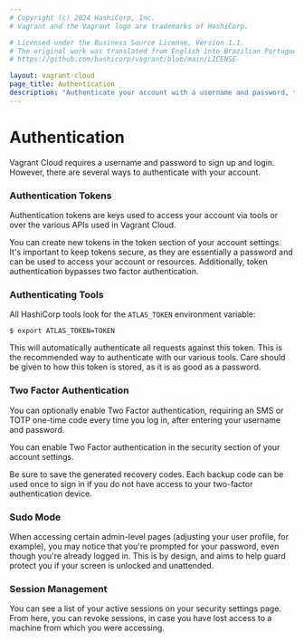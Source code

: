 ```yaml
---
# Copyright (c) 2024 HashiCorp, Inc.
# Vagrant and the Vagrant logo are trademarks of HashiCorp.

# Licensed under the Business Source License, Version 1.1.
# The original work was translated from English into Brazilian Portuguese.
# https://github.com/hashicorp/vagrant/blob/main/LICENSE

layout: vagrant-cloud
page_title: Authentication
description: "Authenticate your account with a username and password, tokens, or two-factor auth."
---
```


# Authentication

Vagrant Cloud requires a username and password to sign up and login.
However, there are several ways to authenticate with your account.

### Authentication Tokens

Authentication tokens are keys used to access your account via tools or over the
various APIs used in Vagrant Cloud.

You can create new tokens in the token section of your account settings. It's
important to keep tokens secure, as they are essentially a password and can be
used to access your account or resources. Additionally, token authentication
bypasses two factor authentication.

### Authenticating Tools

All HashiCorp tools look for the `ATLAS_TOKEN` environment variable:

```shell-session
$ export ATLAS_TOKEN=TOKEN
```

This will automatically authenticate all requests against this token. This is
the recommended way to authenticate with our various tools. Care should be given
to how this token is stored, as it is as good as a password.

### Two Factor Authentication

You can optionally enable Two Factor authentication, requiring an SMS or TOTP
one-time code every time you log in, after entering your username and password.

You can enable Two Factor authentication in the security section of your account
settings.

Be sure to save the generated recovery codes. Each backup code can be used once
to sign in if you do not have access to your two-factor authentication device.

### Sudo Mode

When accessing certain admin-level pages (adjusting your user profile, for
example), you may notice that you're prompted for your password, even though
you're already logged in. This is by design, and aims to help guard protect you
if your screen is unlocked and unattended.

### Session Management

You can see a list of your active sessions on your security settings page. From
here, you can revoke sessions, in case you have lost access to a machine from
which you were accessing.
